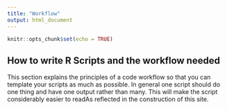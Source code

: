 ```yaml
---
title: "Workflow"
output: html_document
---
```


```r
knitr::opts_chunk$set(echo = TRUE)
```

## How to write R Scripts and the workflow needed

This section explains the principles of a code workflow so that you can template your scripts as much as possible. 
In general one script should do one thing and have one output rather than many. 
This will make the script considerably easier to readAs reflected in the construction of this site.


```r


```

